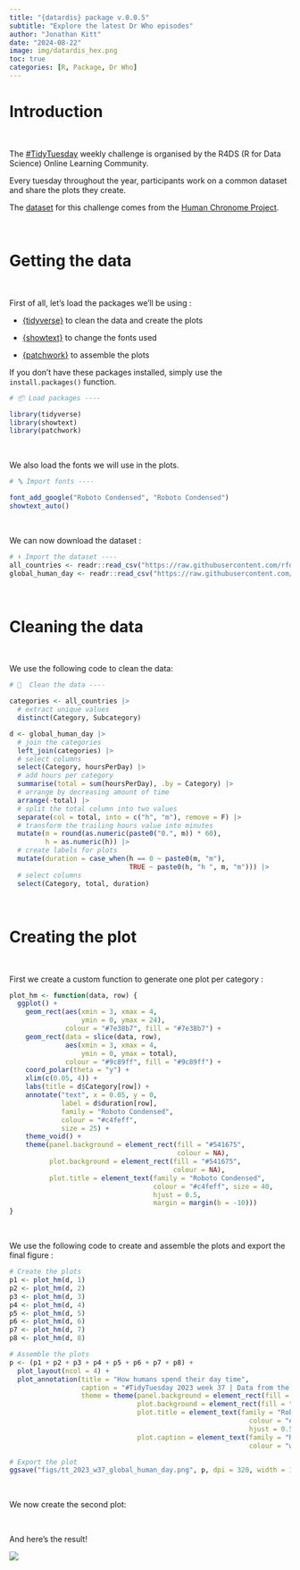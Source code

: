 ```yaml
---
title: "{datardis} package v.0.0.5"
subtitle: "Explore the latest Dr Who episodes"
author: "Jonathan Kitt"
date: "2024-08-22"
image: img/datardis_hex.png
toc: true
categories: [R, Package, Dr Who]
---
```


# Introduction

<br>

The [#TidyTuesday](https://github.com/rfordatascience/tidytuesday) weekly challenge is organised by the R4DS (R for Data Science) Online Learning Community.

Every tuesday throughout the year, participants work on a common dataset and share the plots they create.

The [dataset](https://github.com/rfordatascience/tidytuesday/tree/master/data/2023/2023-09-12) for this challenge comes from the [Human Chronome Project](https://www.humanchronome.org/).

<br>

# Getting the data

<br>

First of all, let's load the packages we'll be using :

-   [{tidyverse}](https://www.tidyverse.org/) to clean the data and create the plots

-   [{showtext}](https://github.com/yixuan/showtext) to change the fonts used

-   [{](https://wilkelab.org/ggtext/)[patchwork](https://patchwork.data-imaginist.com/)[}](https://wilkelab.org/ggtext/) to assemble the plots

If you don't have these packages installed, simply use the `install.packages()` function.

```r
# 📦 Load packages ----

library(tidyverse)
library(showtext)
library(patchwork)
```

<br>

We also load the fonts we will use in the plots.

```r
# 🔤 Import fonts ----

font_add_google("Roboto Condensed", "Roboto Condensed")
showtext_auto()
```

<br>

We can now download the dataset :

```r
# ⬇️ Import the dataset ----
all_countries <- readr::read_csv("https://raw.githubusercontent.com/rfordatascience/tidytuesday/master/data/2023/2023-09-12/all_countries.csv")
global_human_day <- readr::read_csv("https://raw.githubusercontent.com/rfordatascience/tidytuesday/master/data/2023/2023-09-12/global_human_day.csv")
```

<br>

# Cleaning the data

<br>

We use the following code to clean the data:

```r
# 🧹  Clean the data ----

categories <- all_countries |>
  # extract unique values
  distinct(Category, Subcategory)

d <- global_human_day |>
  # join the categories
  left_join(categories) |>
  # select columns
  select(Category, hoursPerDay) |>
  # add hours per category
  summarise(total = sum(hoursPerDay), .by = Category) |>
  # arrange by decreasing amount of time
  arrange(-total) |>
  # split the total column into two values
  separate(col = total, into = c("h", "m"), remove = F) |>
  # transform the trailing hours value into minutes
  mutate(m = round(as.numeric(paste0("0.", m)) * 60),
         h = as.numeric(h)) |>
  # create labels for plots
  mutate(duration = case_when(h == 0 ~ paste0(m, "m"),
                              TRUE ~ paste0(h, "h ", m, "m"))) |>
  # select columns
  select(Category, total, duration)
```

<br>

# Creating the plot

<br>

First we create a custom function to generate one plot per category :

```r
plot_hm <- function(data, row) {
  ggplot() +
    geom_rect(aes(xmin = 3, xmax = 4,
                  ymin = 0, ymax = 24),
              colour = "#7e38b7", fill = "#7e38b7") +
    geom_rect(data = slice(data, row),
              aes(xmin = 3, xmax = 4,
                  ymin = 0, ymax = total),
              colour = "#9c89ff", fill = "#9c89ff") +
    coord_polar(theta = "y") +
    xlim(c(0.05, 4)) +
    labs(title = d$Category[row]) +
    annotate("text", x = 0.05, y = 0,
             label = d$duration[row],
             family = "Roboto Condensed",
             colour = "#c4feff",
             size = 25) +
    theme_void() +
    theme(panel.background = element_rect(fill = "#541675",
                                          colour = NA),
          plot.background = element_rect(fill = "#541675",
                                         colour = NA),
          plot.title = element_text(family = "Roboto Condensed",
                                    colour = "#c4feff", size = 40,
                                    hjust = 0.5,
                                    margin = margin(b = -10)))
}
```

<br>

We use the following code to create and assemble the plots and export the final figure :

```r
# Create the plots
p1 <- plot_hm(d, 1)
p2 <- plot_hm(d, 2)
p3 <- plot_hm(d, 3)
p4 <- plot_hm(d, 4)
p5 <- plot_hm(d, 5)
p6 <- plot_hm(d, 6)
p7 <- plot_hm(d, 7)
p8 <- plot_hm(d, 8)

# Assemble the plots
p <- (p1 + p2 + p3 + p4 + p5 + p6 + p7 + p8) +
  plot_layout(ncol = 4) +
  plot_annotation(title = "How humans spend their day time",
                  caption = "#TidyTuesday 2023 week 37 | Data from the Human Chronome Project | Jonathan Kitt",
                  theme = theme(panel.background = element_rect(fill = "#541675", colour = NA),
                                plot.background = element_rect(fill = "#541675", colour = NA),
                                plot.title = element_text(family = "Roboto Condensed",
                                                            colour = "#c4feff", size = 100,
                                                            hjust = 0.5, margin = margin(t = 5, b = 25)),
                                plot.caption = element_text(family = "Roboto Condensed",
                                                            colour = "white", size = 30, hjust = 0.5)))

# Export the plot
ggsave("figs/tt_2023_w37_global_human_day.png", p, dpi = 320, width = 12, height = 6)
```

<br>

We now create the second plot:

<br>

And here's the result!

![](img/tt_2023_w37_global_human_day.png){fig-align="center"}
